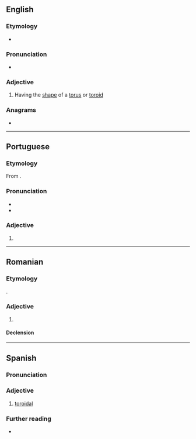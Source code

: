 ==English==

===Etymology===
* {{suffix|en|toroid|al}}

===Pronunciation===
* {{rhymes|en|ɔɪdəl|s=3}}

===Adjective===
{{en-adj}}

# Having the [[shape]] of a [[torus]] or [[toroid]]

===Anagrams===
* {{anagrams|en|a=adiloort|idolator|rotoidal}}

----

==Portuguese==

===Etymology===
From {{suf|pt|toroide|al}}.

===Pronunciation===
{{pt-IPA}}
* {{rhymes|pt|al|q1=Portugal|aw|q2=Brazil|s=3}}
* {{hyphenation|pt|to|roi|dal}}

===Adjective===
{{pt-adj}}

# {{l|en|toroidal}}

----

==Romanian==

===Etymology===
{{bor+|ro|de|torroidal}}.

===Adjective===
{{ro-adj}}

# {{l|en|toroidal}}

====Declension====
{{ro-decl-adj}}
----

==Spanish==

===Pronunciation===
{{es-pr}}

===Adjective===
{{es-adj}}

# [[#English|toroidal]]

===Further reading===
* {{R:es:DRAE}}